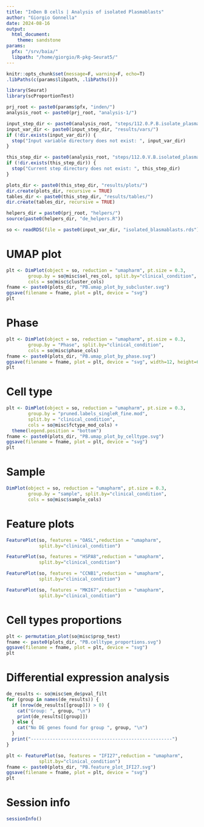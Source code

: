 ```yaml
---
title: "InDen B cells | Analysis of isolated Plasmablasts"
author: "Giorgio Gonnella"
date: 2024-08-16
output:
  html_document:
    theme: sandstone
params:
  pfx: "/srv/baia/"
  libpath: "/home/giorgio/R-pkg-Seurat5/"
---
```


```r
knitr::opts_chunk$set(message=F, warning=F, echo=T)
.libPaths(c(params$libpath, .libPaths()))

library(Seurat)
library(scProportionTest)

prj_root <- paste0(params$pfx, "inden/")
analysis_root <- paste0(prj_root, "analysis-1/")

input_step_dir <- paste0(analysis_root, "steps/112.0.P.B.isolate_plasmablasts/")
input_var_dir <- paste0(input_step_dir, "results/vars/")
if (!dir.exists(input_var_dir)) {
  stop("Input variable directory does not exist: ", input_var_dir)
}

this_step_dir <- paste0(analysis_root, "steps/112.0.V.B.isolated_plasmablasts/")
if (!dir.exists(this_step_dir)) {
  stop("Current step directory does not exist: ", this_step_dir)
}

plots_dir <- paste0(this_step_dir, "results/plots/")
dir.create(plots_dir, recursive = TRUE)
tables_dir <- paste0(this_step_dir, "results/tables/")
dir.create(tables_dir, recursive = TRUE)

helpers_dir = paste0(prj_root, "helpers/")
source(paste0(helpers_dir, "de_helpers.R"))
```

```r
so <- readRDS(file = paste0(input_var_dir, "isolated_blasmablasts.rds"))
```

# UMAP plot

```r
plt <- DimPlot(object = so, reduction = "umapharm", pt.size = 0.3,
        group.by = so@misc$sel_res_col, split.by="clinical_condition",
        cols = so@misc$cluster_cols)
fname <- paste0(plots_dir, "PB.umap_plot_by_subcluster.svg")
ggsave(filename = fname, plot = plt, device = "svg")
plt
```

# Phase

```r
plt <- DimPlot(object = so, reduction = "umapharm", pt.size = 0.3,
        group.by = "Phase", split.by="clinical_condition",
        cols = so@misc$phase_cols)
fname <- paste0(plots_dir, "PB.umap_plot_by_phase.svg")
ggsave(filename = fname, plot = plt, device = "svg", width=12, height=6)
plt
```

# Cell type

```r
plt <- DimPlot(object = so, reduction = "umapharm", pt.size = 0.3,
        group.by = "pruned.labels_singleR_fine.mod",
        split.by = "clinical_condition",
        cols = so@misc$fctype_mod_cols) +
  theme(legend.position = "bottom")
fname <- paste0(plots_dir, "PB.umap_plot_by_celltype.svg")
ggsave(filename = fname, plot = plt, device = "svg")
plt
```

# Sample

```r
DimPlot(object = so, reduction = "umapharm", pt.size = 0.3,
        group.by = "sample", split.by="clinical_condition",
        cols = so@misc$sample_cols)
```

# Feature plots

```r
FeaturePlot(so, features = "OASL",reduction = "umapharm",
            split.by="clinical_condition")
```

```r
FeaturePlot(so, features = "HSPA8",reduction = "umapharm",
            split.by="clinical_condition")
```

```r
FeaturePlot(so, features = "CCNB1",reduction = "umapharm",
            split.by="clinical_condition")
```

```r
FeaturePlot(so, features = "MKI67",reduction = "umapharm",
            split.by="clinical_condition")
```

# Cell types proportions

```r
plt <- permutation_plot(so@misc$prop_test)
fname <- paste0(plots_dir, "PB.celltype_proportions.svg")
ggsave(filename = fname, plot = plt, device = "svg")
plt
```

# Differential expression analysis

```r
de_results <- so@misc$em_de$pval_filt
for (group in names(de_results)) {
  if (nrow(de_results[[group]]) > 0) {
    cat("Group: ", group, "\n")
    print(de_results[[group]])
  } else {
    cat("No DE genes found for group ", group, "\n")
  }
  print("----------------------------------------------------")
}
```

```r
plt <- FeaturePlot(so, features = "IFI27",reduction = "umapharm",
            split.by="clinical_condition")
fname <- paste0(plots_dir, "PB.feature_plot_IFI27.svg")
ggsave(filename = fname, plot = plt, device = "svg")
plt
```

# Session info

```r
sessionInfo()
```
